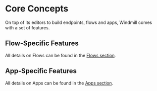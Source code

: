 
# Core Concepts

On top of its editors to build endpoints, flows and apps, Windmill comes with a set of features.

<div class="grid grid-cols-2 gap-6 mb-4">
	<DocCard
		title="Auto-generated UIs"
		description="Auto-Generated UIs create user interfaces for scripts and flows based on their parameters."
		href="/docs/core_concepts/auto_generated_uis"
	/>
		<DocCard
			title="JSON Schema and Parsing"
			description="JSON Schemas are used for defining the input specification for scripts and flows, and specifying resource types."
			href="/docs/core_concepts/json_schema_and_parsing"
    />
    <DocCard
    	title="Dependency Management & Imports"
    	description="Windmill's strength lies in its ability to run scripts without having to deal with separate dependency files."
    	href="/docs/advanced/imports"
    />
    <DocCard
    	title="Draft and Deploy"
    	description="Develop and cooperate in a structured way."
    	href="/docs/core_concepts/draft_and_deploy"
    />
    <DocCard
    	title="Deploy to Staging or Prod"
    	description="Deploy items to another staging/prod workspace."
    	href="/docs/core_concepts/draft_and_deploy"
    />
    <DocCard
    	title="Scheduling"
    	description="Scheduling allows you to define schedules for Scripts and Flows, automatically running them at set frequencies."
    	href="/docs/core_concepts/scheduling"
    />
    <DocCard
    	title="Monitor Past and Future Runs"
    	description="Get an aggregated view of past and future runs on your workspace."
    	href="/docs/core_concepts/monitor_past_and_future_runs"
    />
    <DocCard
    	title="Webhooks"
    	description="Trigger scripts and flows from webhooks."
    	href="/docs/core_concepts/webhooks"
    />
    <DocCard
    	title="Variables and Secrets"
    	description="Variables and Secrets are encrypted, dynamic values used for reusing information and securely passing sensitive data within scripts."
    	href="/docs/core_concepts/variables_and_secrets"
    />
    <DocCard
    	title="Resources and Resource Types"
    	description="Resources are structured configurations and connections to third-party systems, with Resource Types defining the schema for each Resource."
    	href="/docs/core_concepts/resources_and_types"
    />
    <DocCard
    	title="Groups and Folders"
    	description="Groups and Folders enable efficient permission management by grouping users with similar access levels."
    	href="/docs/core_concepts/groups_and_folders"
    />
    <DocCard
    	title="Worker Groups"
    	description="Worker Groups allow users to run scripts and flows on different machines with varying specifications."
    	href="/docs/core_concepts/worker_groups"
    />
    <DocCard
    	title="Persistent Storage"
    	description="Ensure that your data is safely stored and easily accessible whenever required."
    	href="/docs/core_concepts/persistent_storage"
    />
    <DocCard
    	title="Auto-Complete Code with AI"
    	description="Have AI suggest code on Windmill."
    	href="/docs/misc/code_autocompletion"
    />
    <DocCard
    	title="Multiplayer"
    	description="Collaborate on scripts simultaneously."
    	href="/docs/core_concepts/multiplayer"
    />

</div>

## Flow-Specific Features

All details on Flows can be found in the [Flows section](../flows/1_flow_editor.mdx).

<div class="grid grid-cols-2 gap-6 mb-4"></div>

## App-Specific Features

All details on Apps can be found in the [Apps section](../apps/0_app_editor/index.mdx).

<div class="grid grid-cols-2 gap-6 mb-4">
	<DocCard
		title="List of Components"
		description="Use prebuilt interface elements to display data, and manipulate or interact with it based on user actions."
		href="/docs/apps/app_configuration-settings/app_component_library"
		target="_blank"
	/>
	<DocCard
		title="Link your App to scripts and flows"
		description="Run any script or flow for your UI."
		href="/docs/apps/app-runnable-panel"
		target="_blank"
	/>
	<DocCard
		title="Styling"
		description="Customize the styling of your App according to your own graphical standards."
		href="/docs/apps/app_configuration-settings/app_styling"
		target="_blank"
	/>
	<DocCard
		title="Example: E-commerce CRM app"
		description="Tutorial on how to build a CRM with Windmill."
		href="/docs/apps/app_e-commerce"
	/>
</div>
